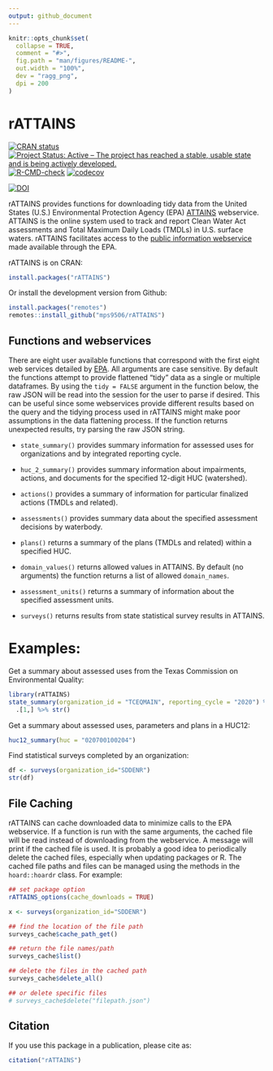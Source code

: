 ```yaml
---
output: github_document
---
```


<!-- README.md is generated from README.Rmd. Please edit that file -->

```r
knitr::opts_chunk$set(
  collapse = TRUE,
  comment = "#>",
  fig.path = "man/figures/README-",
  out.width = "100%",
  dev = "ragg_png",
  dpi = 200
)
```

# rATTAINS

<!-- badges: start -->
[![CRAN status](https://www.r-pkg.org/badges/version/rATTAINS)](https://cran.r-project.org/package=rATTAINS)
[![Project Status: Active – The project has reached a stable, usable state and is being actively developed.](https://www.repostatus.org/badges/latest/active.svg)](https://www.repostatus.org/#active)
[![R-CMD-check](https://github.com/mps9506/rATTAINS/workflows/R-CMD-check/badge.svg)](https://github.com/mps9506/rATTAINS/actions)
[![codecov](https://codecov.io/gh/mps9506/rATTAINS/branch/master/graph/badge.svg?token=J45QIKWA8E)](https://app.codecov.io/gh/mps9506/rATTAINS)

[![DOI](https://zenodo.org/badge/DOI/10.5281/zenodo.5469911.svg)](https://doi.org/10.5281/zenodo.5469911)
<!-- badges: end -->

rATTAINS provides functions for downloading tidy data from the United States (U.S.) Environmental Protection Agency (EPA) [ATTAINS](https://www.epa.gov/waterdata/attains) webservice. ATTAINS is the online system used to track and report Clean Water Act assessments and Total Maximum Daily Loads (TMDLs) in U.S. surface waters. rATTAINS facilitates access to the [public information webservice](https://www.epa.gov/waterdata/get-data-access-public-attains-data) made available through the EPA.

rATTAINS is on CRAN:
```r
install.packages("rATTAINS")
```


Or install the development version from Github:
```r
install.packages("remotes")
remotes::install_github("mps9506/rATTAINS")
```



## Functions and webservices

There are eight user available functions that correspond with the first eight web services detailed by [EPA](https://www.epa.gov/sites/default/files/2020-10/documents/attains_how_to_access_web_services_2020-10-28.pdf). All arguments are case sensitive. By default the functions attempt to provide flattened "tidy" data as a single or multiple dataframes. By using the `tidy = FALSE` argument in the function below, the raw JSON will be read into the session for the user to parse if desired. This can be useful since some webservices provide different results based on the query and the tidying process used in rATTAINS might make poor assumptions in the data flattening process. If the function returns unexpected results, try parsing the raw JSON string.


 - `state_summary()` provides summary information for assessed uses for organizations and by integrated reporting cycle.

 - `huc_2_summary()` provides summary information about impairments, actions, and documents for the specified 12-digit HUC (watershed).
 
 - `actions()` provides a summary of information for particular finalized actions (TMDLs and related).
 
 - `assessments()` provides summary data about the specified assessment decisions by waterbody.
 
 - `plans()` returns a summary of the plans (TMDLs and related) within a specified HUC.

 - `domain_values()` returns allowed values in ATTAINS. By default (no arguments) the function returns a list of allowed `domain_names`.

 - `assessment_units()` returns a summary of information about the specified assessment units. 
 
 - `surveys()` returns results from state statistical survey results in ATTAINS.


# Examples:

Get a summary about assessed uses from the Texas Commission on Environmental Quality:

```r
library(rATTAINS)
state_summary(organization_id = "TCEQMAIN", reporting_cycle = "2020") %>%
  .[1,] %>% str()
```

Get a summary about assessed uses, parameters and plans in a HUC12:

```r
huc12_summary(huc = "020700100204")

```

Find statistical surveys completed by an organization:

```r
df <- surveys(organization_id="SDDENR")
str(df)
```

## File Caching

rATTAINS can cache downloaded data to minimize calls to the EPA webservice. If a function is run with the same arguments, the cached file will be read instead of downloading from the webservice. A message will print if the cached file is used. It is probably a good idea to periodically delete the cached files, especially when updating packages or R. The cached file paths and files can be managed using the methods in the `hoard::hoardr` class. For example:

```r
## set package option
rATTAINS_options(cache_downloads = TRUE)

x <- surveys(organization_id="SDDENR")

## find the location of the file path
surveys_cache$cache_path_get()

## return the file names/path
surveys_cache$list()

## delete the files in the cached path
surveys_cache$delete_all()

## or delete specific files
# surveys_cache$delete("filepath.json")

```

## Citation

If you use this package in a publication, please cite as:

```r
citation("rATTAINS")
```

